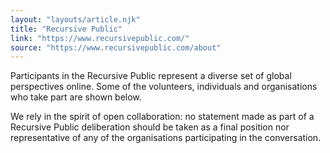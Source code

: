 ```yaml
---
layout: "layouts/article.njk"
title: "Recursive Public"
link: "https://www.recursivepublic.com/"
source: "https://www.recursivepublic.com/about"
---
```


Participants in the Recursive Public represent a diverse set of global perspectives online. Some of the volunteers, individuals and organisations who take part are shown below.

We rely in the spirit of open collaboration: no statement made as part of a Recursive Public deliberation should be taken as a final position nor representative of any of the organisations participating in the conversation.